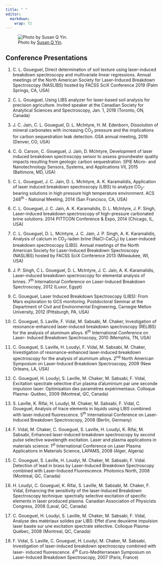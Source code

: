 ```yaml
---
title: " "
editor: 
  markdown: 
    wrap: 72
---
```


![Photo by [Susan Q
Yin](https://unsplash.com/photos/books-on-brown-wooden-shelf-2JIvboGLeho?utm_content=creditShareLink&utm_medium=referral&utm_source=unsplash).](images/books.png){fig-align="center"}

::: justified
## Conference Presentations

1.  C. L. Goueguel, Direct determination of soil texture using
    laser-induced breakdown spectroscopy and multivariate linear
    regressions. Annual meetings of the North American Society for
    Laser-Induced Breakdown Spectroscopy (NASLIBS) hosted by FACSS SciX
    Conference 2019 (Palm Springs, CA, USA)

2.  C. L. Goueguel, Using LIBS analyzer for laser-based soil analysis
    for precision agriculture. Invited speaker at the Canadian Society
    for Analytical Sciences and Spectroscopy, Jan. 1, 2018 (Toronto, ON,
    Canada)

3.  J. C. Jain, C. L. Goueguel, D. L. McIntyre, H. M. Edenborn,
    Dissolution of mineral carbonates with increasing CO~2~ pressure and
    the implications for carbon sequestration leak detection. GSA annual
    meeting, 2016 (Denver, CO, USA)

4.  C. G. Carson, C. Goueguel, J. Jain, D. McIntyre, Development of
    laser induced breakdown spectroscopy sensor to assess groundwater
    quality impacts resulting from geologic carbon sequestration. SPIE
    Micro- and Nanotechnology Sensors, Systems, and Applications VII,
    2015 (Baltimore, MD, USA)

5.  C. L. Goueguel, J. C. Jain, D. L. McIntyre, A. K. Karamalidis,
    Application of laser induced breakdown spectroscopy (LIBS) to
    analyze CO~2~-bearing solutions in high pressure high temperature
    environment. ACS 248^th^ - National Meeting, 2014 (San Francisco,
    CA, USA)

6.  C. L. Goueguel, J. C. Jain, A. K. Karamalidis, D. L. McIntyre, J. P.
    Singh, Laser-induced breakdown spectroscopy of high-pressure
    carbonated brine solutions. 2014 PITTCON Conference & Expo, 2014
    (Chicago, IL, USA)

7.  C. L. Goueguel, D. L. McIntyre, J. C. Jain, J. P. Singh, A. K.
    Karamalidis, Analysis of calcium in CO~2~-laden brine (NaCl-CaCl~2~)
    by Laser-induced breakdown spectroscopy (LIBS). Annual meetings of
    the North American Society for Laser-Induced Breakdown Spectroscopy
    (NASLIBS) hosted by FACSS SciX Conference 2013 (Milwaukee, WI, USA)

8.  J. P. Singh, C L. Goueguel, D. L. McIntyre, J. C. Jain, A. K.
    Karamalidis, Laser-induced breakdown spectroscopy for elemental
    analysis of brines. 7^th^ International Conference on Laser-Induced
    Breakdown Spectroscopy, 2012 (Luxor, Egypt)

9.  C. Goueguel, Laser Induced Breakdown Spectroscopy (LIBS): From Mars
    exploration to GCS monitoring. Postdoctoral Seminar at the
    Department of Civil and Environmental Engineering, Carnegie Mellon
    University, 2012 (Pittsburgh, PA, USA)

10. C. Goueguel, S. Laville, F. Vidal, M. Sabsabi, M. Chaker,
    Investigation of resonance-enhanced laser-induced breakdown
    spectroscopy (RELIBS) for the analysis of aluminum alloys. 6^th^
    International Conference on Laser- Induced Breakdown Spectroscopy,
    2010 (Memphis, TN, USA)

11. C. Goueguel, S. Laville, H. Loudyi, F. Vidal, M. Sabsabi, M. Chaker,
    Investigation of resonance-enhanced laser-induced breakdown
    spectroscopy for the analysis of aluminum alloys. 2^nd^ North
    American Symposium on Laser-Induced Breakdown Spectroscopy, 2009
    (New Orleans, LA, USA)

12. C. Goueguel, H. Loudyi, S. Laville, M. Chaker, M. Sabsabi, F. Vidal,
    Excitation spectrale sélective d’un plasma d’aluminium par une
    seconde impulsion laser: Optimisation des paramètres expérimentaux.
    Colloque Plasma- Québec, 2009 (Montreal, QC, Canada)

13. S. Laville, K. Rifai, H. Loudyi, M. Chaker, M. Sabsabi, F. Vidal, C.
    Goueguel, Analysis of trace elements in liquids using LIBS combined
    with laser-induced fluorescence. 5^th^ International Conference on
    Laser-Induced Breakdown Spectroscopy, 2008 (Berlin, Germany)

14. F. Vidal, M. Chaker, C. Goueguel, S. Laville, H. Loudyi, K.
    Rifai, M. Sabsabi, Enhanced laser-induced breakdown spectroscopy by
    second pulse selective wavelength excitation. Laser and plasma
    applications in materials science: 1^st^ International Conference on
    Laser Plasma Applications in Materials Science, LAPAMS, 2008 (Alger,
    Algeria)

15. C. Goueguel, S. Laville, H. Loudyi, M. Chaker, M. Sabsabi, F. Vidal.
    Detection of lead in brass by Laser-Induced Breakdown Spectroscopy
    combined with Laser-Induced Fluorescence. Photonics North, 2008
    (Montreal, QC, Canada)

16. H. Loudyi, C. Goueguel, K. Rifai, S. Laville, M. Sabsabi, M.
    Chaker, F. Vidal, Enhancing the sensitivity of the laser-Induced
    Breakdown Spectroscopy technique: spectrally selective excitation of
    specific elements in laser produced plasma. Canadian Association of
    Physicists Congress, 2008 (Laval, QC, Canada)

17. C. Goueguel, H. Loudyi, S. Laville, M. Chaker, M. Sabsabi, F. Vidal,
    Analyse des matériaux solides par LIBS: Effet d’une deuxième
    impulsion laser basée sur une excitation spectrale sélective.
    Colloque Plasma-Québec, 2008 (Montreal, QC, Canada)

18. F. Vidal, S. Laville, C. Goueguel, H. Loudyi, M. Chaker, M. Sabsabi,
    Investigation of laser-induced breakdown spectroscopy combined with
    laser- induced fluorescence. 4^th^ Euro-Mediterranean Symposium on
    Laser-Induced Breakdown Spectroscopy, 2007 (Paris, France)
:::
